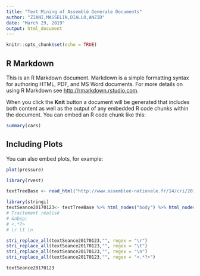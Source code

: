 ```yaml
---
title: "Text Mining of Assemblé Generale Documents"
author: "ZIANI,MASSELIN,DIALLO,ANZID"
date: "March 29, 2019"
output: html_document
---
```


```r
knitr::opts_chunk$set(echo = TRUE)
```

## R Markdown

This is an R Markdown document. Markdown is a simple formatting syntax for authoring HTML, PDF, and MS Word documents. For more details on using R Markdown see <http://rmarkdown.rstudio.com>.

When you click the **Knit** button a document will be generated that includes both content as well as the output of any embedded R code chunks within the document. You can embed an R code chunk like this:

```r
summary(cars)
```

## Including Plots

You can also embed plots, for example:

```r
plot(pressure)
```


```r


library(rvest)

textTreeBase <- read_html("http://www.assemblee-nationale.fr/14/cri/2016-2017/20170123.asp")

```


```r
library(stringi)
textSeance20170123<- textTreeBase %>% html_nodes("body") %>% html_nodes("p") %>% html_text() #extraction dans le noeud <body> puis dnas le noeud <p>
# Traitement réalisé
# &nbsp;
# <.*?>
# \r \t \n

stri_replace_all(textSeance20170123,"", regex = "\r")
stri_replace_all(textSeance20170123,"", regex = "\t")
stri_replace_all(textSeance20170123,"", regex = "\n")
stri_replace_all(textSeance20170123,"", regex = "<.*?>")

textSeance20170123

```



